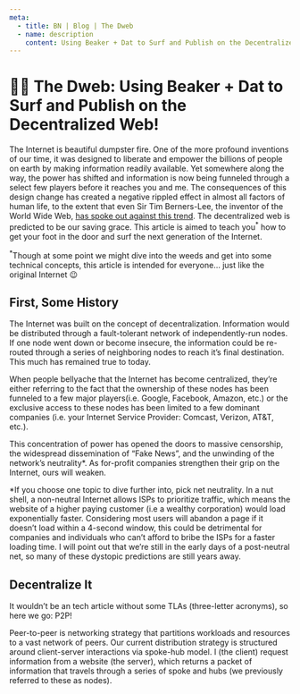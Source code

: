 ```yaml
---
meta:
  - title: BN | Blog | The Dweb
  - name: description
    content: Using Beaker + Dat to Surf and Publish on the Decentralized Web
---
```



# 🏄‍♀️ The Dweb: Using Beaker + Dat to Surf and Publish on the Decentralized Web!

The Internet is beautiful dumpster fire. One of the more profound inventions of
our time, it was designed to liberate and empower the billions of people on
earth by making information readily available. Yet somewhere along the way, the
power has shifted and information is now being funneled through a select few
players before it reaches you and me. The consequences of this design change has
created a negative rippled effect in almost all factors of human life, to the
extent that even Sir Tim Berners-Lee, the inventor of the World Wide Web,
[has spoke out against this trend](https://webfoundation.org/2017/03/web-turns-28-letter/).
The decentralized web is predicted to be our saving grace. This article is aimed
to teach you<sup>\*</sup> how to get your foot in the door and surf the next
generation of the Internet.

<sup>\*</sup>Though at some point we might dive into the weeds and get into some
technical concepts, this article is intended for everyone… just like the
original Internet 😉

## First, Some History

The Internet was built on the concept of decentralization. Information would be
distributed through a fault-tolerant network of independently-run nodes. If one
node went down or become insecure, the information could be re-routed through a
series of neighboring nodes to reach it’s final destination. This much has
remained true to today.

When people bellyache that the Internet has become centralized, they’re either
referring to the fact that the ownership of these nodes has been funneled to a
few major players(i.e. Google, Facebook, Amazon, etc.) or the exclusive access
to these nodes has been limited to a few dominant companies (i.e. your Internet
Service Provider: Comcast, Verizon, AT&T, etc.).

This concentration of power has opened the doors to massive censorship, the
widespread dissemination of “Fake News”, and the unwinding of the network’s
neutrality\*. As for-profit companies strengthen their grip on the Internet,
ours will weaken.

\*If you choose one topic to dive further into, pick net neutrality. In a nut
shell, a non-neutral Internet allows ISPs to prioritize traffic, which means the
website of a higher paying customer (i.e a wealthy corporation) would load
exponentially faster. Considering most users will abandon a page if it doesn’t
load within a 4-second window, this could be detrimental for companies and
individuals who can’t afford to bribe the ISPs for a faster loading time. I will
point out that we’re still in the early days of a post-neutral net, so many of
these dystopic predictions are still years away.

## Decentralize It

It wouldn’t be an tech article without some TLAs (three-letter acronyms), so
here we go: P2P!

Peer-to-peer is networking strategy that partitions workloads and resources to a
vast network of peers. Our current distribution strategy is structured around
client-server interactions via spoke-hub model. I (the client) request
information from a website (the server), which returns a packet of information
that travels through a series of spoke and hubs (we previously referred to these
as nodes).
